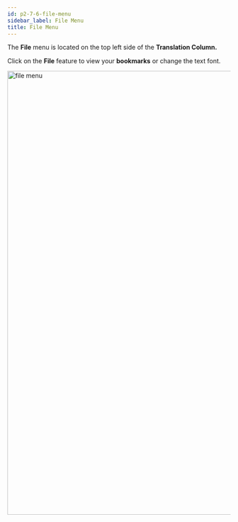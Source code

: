 ```yaml
---
id: p2-7-6-file-menu
sidebar_label: File Menu
title: File Menu
---
```


The **File** menu is located on the top left side of the **Translation Column.**

Click on the **File** feature to view your **bookmarks** or change the text font. 

<img src="/AutographaV2-1-0/filemenu.png"  width="1000px" alt="file menu"/>
